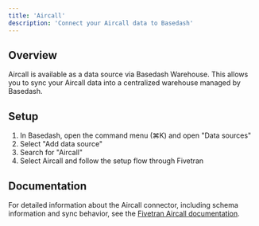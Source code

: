 ```yaml
---
title: 'Aircall'
description: 'Connect your Aircall data to Basedash'
---
```


## Overview

Aircall is available as a data source via Basedash Warehouse. This allows you to sync your Aircall data into a centralized warehouse managed by Basedash.

## Setup

1. In Basedash, open the command menu (⌘K) and open "Data sources"
2. Select "Add data source"
3. Search for "Aircall"
4. Select Aircall and follow the setup flow through Fivetran

## Documentation

For detailed information about the Aircall connector, including schema information and sync behavior, see the [Fivetran Aircall documentation](https://fivetran.com/docs/connectors/applications/aircall).
